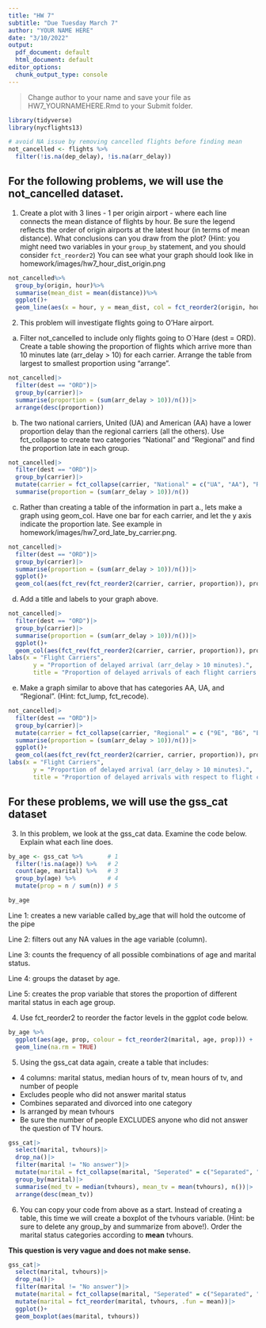 ```yaml
---
title: "HW 7"
subtitle: "Due Tuesday March 7"
author: "YOUR NAME HERE"
date: "3/10/2022"
output:
  pdf_document: default
  html_document: default
editor_options: 
  chunk_output_type: console
---
```


> Change author to your name and save your file as HW7_YOURNAMEHERE.Rmd to your Submit folder.

```r
library(tidyverse)
library(nycflights13)

# avoid NA issue by removing cancelled flights before finding mean
not_cancelled <- flights %>% 
  filter(!is.na(dep_delay), !is.na(arr_delay))
```


## For the following problems, we will use the not_cancelled dataset.

1.  Create a plot with 3 lines - 1 per origin airport - where each line connects the mean distance of flights by hour.  Be sure the legend reflects the order of origin airports at the latest hour (in terms of mean distance).  What conclusions can you draw from the plot?  (Hint: you might need two variables in your `group_by` statement, and you should consider `fct_reorder2`) 
You can see what your graph should look like in homework/images/hw7_hour_dist_origin.png

```r
not_cancelled%>%
  group_by(origin, hour)%>%
  summarise(mean_dist = mean(distance))%>%
  ggplot()+
  geom_line(aes(x = hour, y = mean_dist, col = fct_reorder2(origin, hour, mean_dist)))
```


2. This problem will investigate flights going to O'Hare airport. 

a. Filter not_cancelled to include only flights going to O`Hare (dest = ORD). Create a table showing the proportion of flights which arrive more than 10 minutes late (arr_delay > 10) for each carrier. Arrange the table from largest to smallest proportion using "arrange". 

```r
not_cancelled|>
  filter(dest == "ORD")|>
  group_by(carrier)|>
  summarise(proportion = (sum(arr_delay > 10))/n())|>
  arrange(desc(proportion))
```



b. The two national carriers, United (UA) and American (AA) have a lower proportion delay than the regional carriers (all the others). Use fct_collapse to create two categories "National" and "Regional" and find the proportion late in each group.

```r
not_cancelled|>
  filter(dest == "ORD")|>
  group_by(carrier)|>
  mutate(carrier = fct_collapse(carrier, "National" = c("UA", "AA"), "Regional" = c("OO", "EV", "B6", "MQ", "9E")))|>
  summarise(proportion = (sum(arr_delay > 10))/n())
```


c. Rather than creating a table of the information in part a., lets make a graph using geom_col. Have one bar for each carrier, and let the y axis indicate the proportion late. See example in homework/images/hw7_ord_late_by_carrier.png. 

```r
not_cancelled|>
  filter(dest == "ORD")|>
  group_by(carrier)|>
  summarise(proportion = (sum(arr_delay > 10))/n())|>
  ggplot()+
  geom_col(aes(fct_rev(fct_reorder2(carrier, carrier, proportion)), proportion))
```


d. Add a title and labels to your graph above.

```r
not_cancelled|>
  filter(dest == "ORD")|>
  group_by(carrier)|>
  summarise(proportion = (sum(arr_delay > 10))/n())|>
  ggplot()+
  geom_col(aes(fct_rev(fct_reorder2(carrier, carrier, proportion)), proportion))+
labs(x = "Flight Carriers",
       y = "Proportion of delayed arrival (arr_delay > 10 minutes).",
       title = "Proportion of delayed arrivals of each flight carriers.")
```


e. Make a graph similar to above that has categories AA, UA, and "Regional". (Hint: fct_lump, fct_recode).

```r
not_cancelled|>
  filter(dest == "ORD")|>
  group_by(carrier)|>
  mutate(carrier = fct_collapse(carrier, "Regional" = c ("9E", "B6", "EV", "MQ", "OO")))|>
  summarise(proportion = (sum(arr_delay > 10))/n())|>
  ggplot()+
  geom_col(aes(fct_rev(fct_reorder2(carrier, carrier, proportion)), proportion))+
labs(x = "Flight Carriers",
       y = "Proportion of delayed arrival (arr_delay > 10 minutes).",
       title = "Proportion of delayed arrivals with respect to flight carriers.")
```


## For these problems, we will use the gss_cat dataset

3. In this problem, we look at the gss_cat data. Examine the code below. Explain what each line does.


```r
by_age <- gss_cat %>%       # 1
  filter(!is.na(age)) %>%   # 2  
  count(age, marital) %>%   # 3
  group_by(age) %>%         # 4
  mutate(prop = n / sum(n)) # 5

by_age
```

Line 1: creates a new variable called by_age that will hold the outcome of the pipe

Line 2: filters out any NA values in the age variable (column). 

Line 3: counts the frequency of all possible combinations of age and marital status. 

Line 4: groups the dataset by age.

Line 5: creates the prop variable that stores the proportion of different marital status in each age group. 


4. Use fct_reorder2 to reorder the factor levels in the ggplot code below. 
```r
by_age %>%
  ggplot(aes(age, prop, colour = fct_reorder2(marital, age, prop))) +
  geom_line(na.rm = TRUE)
```



5. Using the gss_cat data again, create a table that includes:
- 4 columns: marital status, median hours of tv, mean hours of tv, and number of people
- Excludes people who did not answer marital status
- Combines separated and divorced into one category
- Is arranged by mean tvhours
- Be sure the number of people EXCLUDES anyone who did not answer the question of TV hours.

```r
gss_cat|>
  select(marital, tvhours)|>
  drop_na()|>
  filter(marital != "No answer")|>
  mutate(marital = fct_collapse(marital, "Seperated" = c("Separated", "Divorced")))|>
  group_by(marital)|>
  summarise(med_tv = median(tvhours), mean_tv = mean(tvhours), n())|>
  arrange(desc(mean_tv))
```


6. You can copy your code from above as a start. Instead of creating a table, this time we will create a boxplot of the tvhours variable. (Hint: be sure to delete any group_by and summarize from above!). Order the marital status categories according to **mean** tvhours.

**This question is very vague and does not make sense.**

```r
gss_cat|>
  select(marital, tvhours)|>
  drop_na()|>
  filter(marital != "No answer")|>
  mutate(marital = fct_collapse(marital, "Seperated" = c("Separated", "Divorced")))|>
  mutate(marital = fct_reorder(marital, tvhours, .fun = mean))|>
  ggplot()+
  geom_boxplot(aes(marital, tvhours))

```


